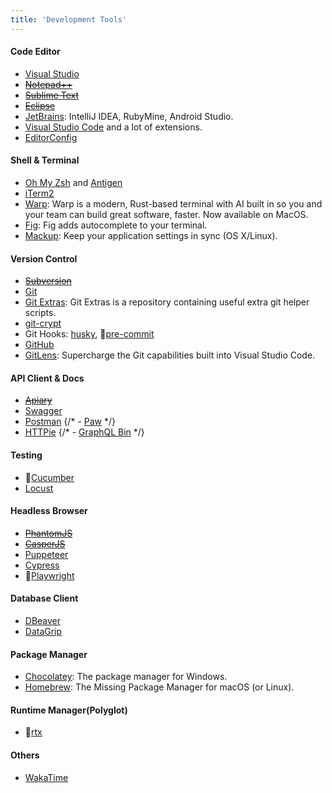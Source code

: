 ```yaml
---
title: 'Development Tools'
---
```


#### Code Editor

- [Visual Studio](https://visualstudio.microsoft.com/)
- ~~[Notepad++](https://notepad-plus-plus.org/)~~
- ~~[Sublime Text](https://www.sublimetext.com/)~~
- ~~[Eclipse](https://www.eclipse.org/)~~
- [JetBrains](https://www.jetbrains.com/): IntelliJ IDEA, RubyMine, Android Studio.
- [Visual Studio Code](https://code.visualstudio.com/) and a lot of extensions. <Rating value="4" />
- [EditorConfig](https://editorconfig.org/)

#### Shell & Terminal

- [Oh My Zsh](https://ohmyz.sh/) and [Antigen](https://antigen.sharats.me/)
- [iTerm2](https://www.iterm2.com/) <Rating value="4" />
- [Warp](https://www.warp.dev/): Warp is a modern, Rust-based terminal with AI built in so you and your team can build great software, faster. Now available on MacOS.
- [Fig](https://www.fig.io/): Fig adds autocomplete to your terminal.
- [Mackup](https://github.com/lra/mackup): Keep your application settings in sync (OS X/Linux). <Rating value="4" />

#### Version Control

- ~~[Subversion](https://subversion.apache.org/)~~
- [Git](https://www.git-scm.com/)
- [Git Extras](https://github.com/tj/git-extras): Git Extras is a repository containing useful extra git helper scripts.
- [git-crypt](https://www.agwa.name/projects/git-crypt/)
- Git Hooks: [husky](https://github.com/typicode/husky), 👀[pre-commit](https://pre-commit.com/)
- [GitHub](https://www.github.com/) <Rating value="4" />
- [GitLens](https://gitlens.amod.io/): Supercharge the Git capabilities built into Visual Studio Code. <Rating value="4" />

#### API Client & Docs

- ~~[Apiary](https://apiary.io/)~~
- [Swagger](https://swagger.io/)
- [Postman](https://www.postman.com/) <Rating value="3" />
  {/* - [Paw](https://www.paw.cloud/) */}
- [HTTPie](https://www.httpie.org/)
  {/* - [GraphQL Bin](https://www.graphqlbin.com/) */}

#### Testing

- 👀[Cucumber](https://cucumber.io/)
- [Locust](https://locust.io/)

#### Headless Browser

- ~~[PhantomJS](https://phantomjs.org/)~~
- ~~[CasperJS](https://github.com/casperjs/casperjs>)~~
- [Puppeteer](https://pptr.dev/)
- [Cypress](https://www.cypress.io/)
- 👀[Playwright](https://www.playwright.dev/)

#### Database Client

- [DBeaver](https://www.dbeaver.io/)
- [DataGrip](https://datagrip.jetbrains.com/)

#### Package Manager

- [Chocolatey](https://chocolatey.org/): The package manager for Windows.
- [Homebrew](https://brew.sh/): The Missing Package Manager for macOS (or Linux). <Rating value="4" />

#### Runtime Manager(Polyglot)

- 👀[rtx](https://github.com/jdx/rtx)

#### Others

- [WakaTime](https://wakatime.com/)
